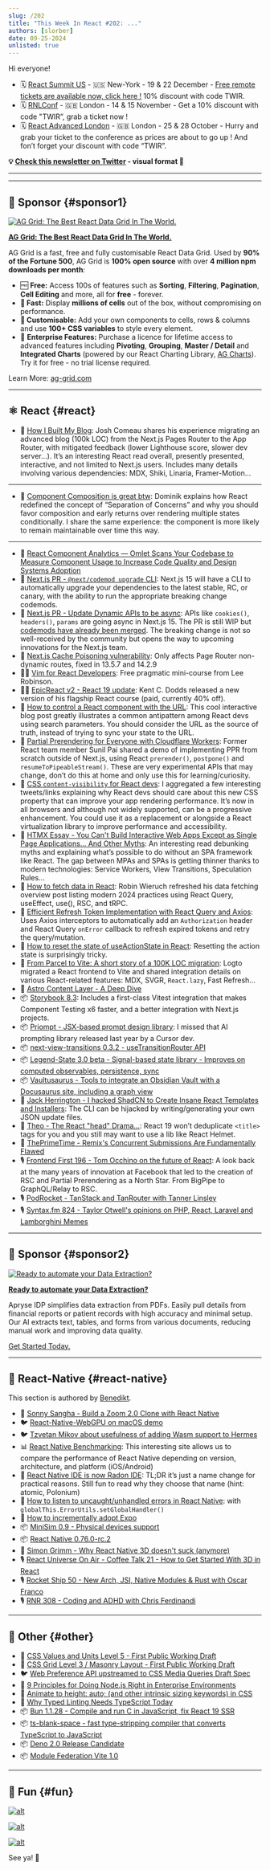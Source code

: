 ```yaml
---
slug: /202
title: "This Week In React #202: ..."
authors: [slorber]
date: 09-25-2024
unlisted: true
---
```


Hi everyone!

<Todo />

- 🗓️ [React Summit US](https://reactsummit.us/?utm_source=Newsletter&utm_medium=thisweekinreact) - 🇺🇸 New-York - 19 & 22 December - [Free remote tickets are available now, click here !](https://gitnation.com/badges/react-summit-us-2024/addy_osmani?from=This+Week+In+React) 10% discount with code TWIR.
- 🗓️ [RNLConf](https://www.reactnativelondon.co.uk/?utm_source=thisweekinreact) \- 🇬🇧 London - 14 & 15 November - Get a 10% discount with code "TWIR”, grab a ticket now !
- 🗓️ [React Advanced London](https://reactadvanced.com/?utm_source=Newsletter&utm_medium=thisweekinreact) - 🇬🇧 London - 25 & 28 October - Hurry and grab your ticket to the conference as prices are about to go up ! And fon’t forget your discount with code “TWIR”.

<!-- truncate -->

**💡 [Check this newsletter on Twitter](https://slo.im/thread) - visual format 🎨**

---


<Support />

---

## 💸 Sponsor {#sponsor1}

[![AG Grid: The Best React Data Grid In The World.](/emails/issues/202/aggrid.jpg)](https://www.ag-grid.com/react-table?utm_source=thisweekinreact&utm_medium=newsletter&utm_campaign=2024-email-1)

**[AG Grid: The Best React Data Grid In The World.](https://www.ag-grid.com/react-table?utm_source=thisweekinreact&utm_medium=newsletter&utm_campaign=2024-email-1)**

AG Grid is a fast, free and fully customisable React Data Grid. Used by **90% of the Fortune 500**, AG Grid is **100% open source** with over **4 million npm downloads per month**:

- 🆓 **Free:** Access 100s of features such as **Sorting**, **Filtering**, **Pagination**, **Cell Editing** and more, all for **free** - forever.
- **🚀 Fast:** Display **millions of cells** out of the box, without compromising on performance.
- **🎨 Customisable:** Add your own components to cells, rows & columns and use **100+ CSS variables** to style every element.
- 🏢 **Enterprise Features:** Purchase a licence for lifetime access to advanced features including **Pivoting**, **Grouping**, **Master / Detail** and **Integrated Charts** (powered by our React Charting Library, [AG Charts](https://www.ag-grid.com/charts?utm_source=thisweekinreact&utm_medium=newsletter&utm_campaign=2024-email-1)). Try it for free - no trial license required.

Learn More: [ag-grid.com](https://www.ag-grid.com/react-table?utm_source=thisweekinreact&utm_medium=newsletter&utm_campaign=2024-email-1)

---

## ⚛️ React {#react}

- 📜 [How I Built My Blog](https://www.joshwcomeau.com/blog/how-i-built-my-blog-v2/): Josh Comeau shares his experience migrating an advanced blog (100k LOC) from the Next.js Pages Router to the App Router, with mitigated feedback (lower Lighthouse score, slower dev server…). It’s an interesting React read overall, presently presented, interactive, and not limited to Next.js users. Includes many details involving various dependencies: MDX, Shiki, Linaria, Framer-Motion…

---

- 📜 [Component Composition is great btw](https://tkdodo.eu/blog/component-composition-is-great-btw): Dominik explains how React redefined the concept of “Separation of Concerns” and why you should favor composition and early returns over rendering multiple states conditionally. I share the same experience: the component is more likely to remain maintainable over time this way.

---

- 💸 [React Component Analytics — Omlet Scans Your Codebase to Measure Component Usage to Increase Code Quality and Design Systems Adoption](https://omlet.dev/?utm_campaign=partner_this-week-in-react_newsletter-quick-link-aug-2024)
- 👀 [Next.js PR \- `@next/codemod upgrade` CLI](https://github.com/vercel/next.js/pull/69935): Next.js 15 will have a CLI to automatically upgrade your dependencies to the latest stable, RC, or canary, with the ability to run the appropriate breaking change codemods.
- 👀 [Next.js PR \- Update Dynamic APIs to be async](https://github.com/vercel/next.js/pull/68812): APIs like `cookies()`, `headers()`, `params` are going async in Next.js 15\. The PR is still WIP but [codemods have already been merged](https://github.com/vercel/next.js/pull/69572). The breaking change is not so well-received by the community but opens the way to upcoming innovations for the Next.js team.
- 🔐 [Next.js Cache Poisoning vulnerability](https://github.com/advisories/GHSA-gp8f-8m3g-qvj9): Only affects Page Router non-dynamic routes, fixed in 13.5.7 and 14.2.9
- 🧑‍🎓 [Vim for React Developers](https://vimforreactdevs.com/): Free pragmatic mini-course from Lee Robinson.
- 🧑‍🎓 [EpicReact v2 \- React 19 update](https://www.epicreact.dev/): Kent C. Dodds released a new version of his flagship React course (paid, currently 40% off).
- 📜 [How to control a React component with the URL](https://buildui.com/posts/how-to-control-a-react-component-with-the-url): This cool interactive blog post greatly illustrates a common antipattern among React devs using search parameters. You should consider the URL as the source of truth, instead of trying to sync your state to the URL.
- 📜 [Partial Prerendering for Everyone with Cloudflare Workers](https://sunilpai.dev/posts/ppr-for-everyone/): Former React team member Sunil Pai shared a demo of implementing PPR from scratch outside of Next.js, using React `prerender()`, `postpone()` and `resumeToPipeableStream()`. These are very experimental APIs that may change, don’t do this at home and only use this for learning/curiosity.
- 📜 [CSS `content-visibility` for React devs](https://dev.to/sebastienlorber/css-content-visibility-for-react-devs-4a3i): I aggregated a few interesting tweets/links explaining why React devs should care about this new CSS property that can improve your app rendering performance. It’s now in all browsers and although not widely supported, can be a progressive enhancement. You could use it as a replacement or alongside a React virtualization library to improve performance and accessibility.
- 📜 [HTMX Essay \- You Can't Build Interactive Web Apps Except as Single Page Applications... And Other Myths](https://htmx.org/essays/you-cant/): An interesting read debunking myths and explaining what’s possible to do without an SPA framework like React. The gap between MPAs and SPAs is getting thinner thanks to modern technologies: Service Workers, View Transitions, Speculation Rules…
- 📜 [How to fetch data in React](https://www.robinwieruch.de/react-fetching-data/): Robin Wieruch refreshed his data fetching overview post listing modern 2024 practices using React Query, useEffect, use(), RSC, and tRPC.
- 📜 [Efficient Refresh Token Implementation with React Query and Axios](https://dev.to/elmehdiamlou/efficient-refresh-token-implementation-with-react-query-and-axios-f8d): Uses Axios interceptors to automatically add an `Authorization` header and React Query `onError` callback to refresh expired tokens and retry the query/mutation.
- 📜 [How to reset the state of useActionState in React](https://www.nico.fyi/blog/reset-state-from-react-useactionstate): Resetting the action state is surprisingly tricky.
- 📜 [From Parcel to Vite: A short story of a 100K LOC migration](https://blog.logto.io/parcel-to-vite): Logto migrated a React frontend to Vite and shared integration details on various React-related features: MDX, SVGR, `React.lazy`, Fast Refresh…
- 📜 [Astro Content Layer \- A Deep Dive](https://astro.build/blog/content-layer-deep-dive/)
- 📦 [Storybook 8.3](https://storybook.js.org/blog/storybook-8-3/): Includes a first-class Vitest integration that makes Component Testing x6 faster, and a better integration with Next.js projects.
- 📦 [Priompt \- JSX-based prompt design library](https://www.cursor.com/blog/prompt-design): I missed that AI prompting library released last year by a Cursor dev.
- 📦 [next-view-transitions 0.3.2 \- useTransitionRouter API](https://x.com/shuding_/status/1838000183356850240)
- 📦 [Legend-State 3.0 beta \- Signal-based state library \- Improves on computed observables, persistence, sync](https://www.legendapp.com/open-source/state/v3/)
- 📦 [Vaultusaurus \- Tools to integrate an Obsidian Vault with a Docusaurus site, including a graph view](https://github.com/chanjunren/vaultusaurus)
- 🎥 [Jack Herrington \- I hacked ShadCN to Create Insane React Templates and Installers](https://www.youtube.com/watch?v=NP2ULDZxpd0): The CLI can be hijacked by writing/generating your own JSON update files.
- 🎥 [Theo \- The React "head" Drama…](https://www.youtube.com/watch?v=qmM91SnSw8w): React 19 won’t deduplicate `<title>` tags for you and you still may want to use a lib like React Helmet.
- 🎥 [ThePrimeTime \- Remix's Concurrent Submissions Are Fundamentally Flawed](https://www.youtube.com/watch?v=Tvms2DaG8UY)
- 🎙️ [Frontend First 196 \- Tom Occhino on the future of React](https://www.youtube.com/watch?v=ktO2OqwvgEs): A look back at the many years of innovation at Facebook that led to the creation of RSC and Partial Prerendering as a North Star. From BigPipe to GraphQL/Relay to RSC.
- 🎙️ [PodRocket \- TanStack and TanRouter with Tanner Linsley](https://podrocket.logrocket.com/tanstack-tanrouter-tanner-linsley)
- 🎙️ [Syntax.fm 824 \- Taylor Otwell's opinions on PHP, React, Laravel and Lamborghini Memes](https://syntax.fm/show/824/taylor-otwell-s-opinions-on-php-react-laravel-and-lamborghini-memes)

<SubscribeFormEmbed placement="middle" />

---

## 💸 Sponsor {#sponsor2}

[![Ready to automate your Data Extraction?](/emails/issues/202/apryse.jpg)](https://apryse.com/capabilities/extraction?utm_source=thisweekinreact&utm_medium=newsletter&utm_campaign=0815)

**[Ready to automate your Data Extraction?](https://apryse.com/capabilities/extraction?utm_source=thisweekinreact&utm_medium=newsletter&utm_campaign=0815)**

Apryse IDP simplifies data extraction from PDFs. Easily pull details from financial reports or patient records with high accuracy and minimal setup. Our AI extracts text, tables, and forms from various documents, reducing manual work and improving data quality.

[Get Started Today.](https://apryse.com/capabilities/extraction?utm_source=thisweekinreact&utm_medium=newsletter&utm_campaign=0815)

---

## 📱 React-Native {#react-native}

This section is authored by [Benedikt](https://twitter.com/bndkt).

- 💸 [Sonny Sangha - Build a Zoom 2.0 Clone with React Native](https://go.clerk.com/jBpMIuk)
- 🐦 [React-Native-WebGPU on macOS demo](https://x.com/SaadNajmi/status/1838295375700201720)
- 🐦 [Tzvetan Mikov about usefulness of adding Wasm support to Hermes](https://x.com/tmikov/status/1837600409386734037)
- 📊 [React Native Benchmarking](https://dream-sports-labs.github.io/rn-benchmarking/): This interesting site allows us to compare the performance of React Native depending on version, architecture, and platform (iOS/Android)
- 📜 [React Native IDE is now Radon IDE](https://blog.swmansion.com/react-native-ide-is-now-radon-ide-cfbdad77d43c): TL;DR it’s just a name change for practical reasons. Still fun to read why they choose that name (hint: atomic, Polonium)
- 📜 [How to listen to uncaught/unhandled errors in React Native](https://andrei-calazans.com/posts/how-to-global-catch-errors/): with `globalThis.ErrorUtils.setGlobalHandler()`
- 📜 [How to incrementally adopt Expo](https://expo.dev/blog/how-to-incrementally-adopt-expo)
- 📦 [MiniSim 0.9 \- Physical devices support](https://github.com/okwasniewski/MiniSim/releases/tag/v0.9.0)
- 📦 [React Native 0.76.0-rc.2](https://github.com/facebook/react-native/releases/tag/v0.76.0-rc.2)
- 🎥 [Simon Grimm \- Why React Native 3D doesn't suck (anymore)](https://www.youtube.com/watch?v=msErROjFY08)
- 🎙️ [React Universe On Air \- Coffee Talk 21 \- How to Get Started With 3D in React](https://www.youtube.com/watch?v=Olh_sE0BL1s)
- 🎙️ [Rocket Ship 50 \- New Arch, JSI, Native Modules & Rust with Oscar Franco](https://share.transistor.fm/s/01c99662)
- 🎙️ [RNR 308 \- Coding and ADHD with Chris Ferdinandi](https://www.reactnativeradio.com/episodes/rnr-308-coding-and-adhd-with-chris-ferdinandi)

---

## 🔀 Other {#other}

- 👀 [CSS Values and Units Level 5 \- First Public Working Draft](https://www.w3.org/blog/CSS/2024/09/13/css-values-5-fpwd/)
- 👀 [CSS Grid Level 3 / Masonry Layout \- First Public Working Draft](https://www.w3.org/blog/CSS/2024/09/24/css-grid-3-fpwd/)
- 🐦 [Web Preference API upstreamed to CSS Media Queries Draft Spec](https://x.com/sebastienlorber/status/1836698597548593350)
- 📜 [9 Principles for Doing Node.js Right in Enterprise Environments](https://www.platformatichq.com/node-principles)
- 📜 [Animate to height: auto; (and other intrinsic sizing keywords) in CSS](https://developer.chrome.com/docs/css-ui/animate-to-height-auto/)
- 📜 [Why Typed Linting Needs TypeScript Today](https://www.joshuakgoldberg.com/blog/why-typed-linting-needs-typescript-today/)
- 📦 [Bun 1.1.28 \- Compile and run C in JavaScript, fix React 19 SSR](https://bun.sh/blog/compile-and-run-c-in-js)
- 📦 [ts-blank-space \- fast type-stripping compiler that converts TypeScript to JavaScript](https://bloomberg.github.io/ts-blank-space/)
- 📦 [Deno 2.0 Release Candidate](https://deno.com/blog/v2.0-release-candidate)
- 📦 [Module Federation Vite 1.0](https://www.learnbydo.ing/diary/2024-09-23-module-federation-vite-v1)

---

## 🤭 Fun {#fun}

[![alt](/emails/issues/202/meme.jpg)](https://x.com/Nateemerson/status/1836537823027134744)

[![alt](/emails/issues/202/meme2.jpg)](https://x.com/laszek44/status/1832024709887631384)

[![alt](/emails/issues/202/meme3.jpg)](https://x.com/jarredsumner/status/1836438965664256399)

See ya! 👋
